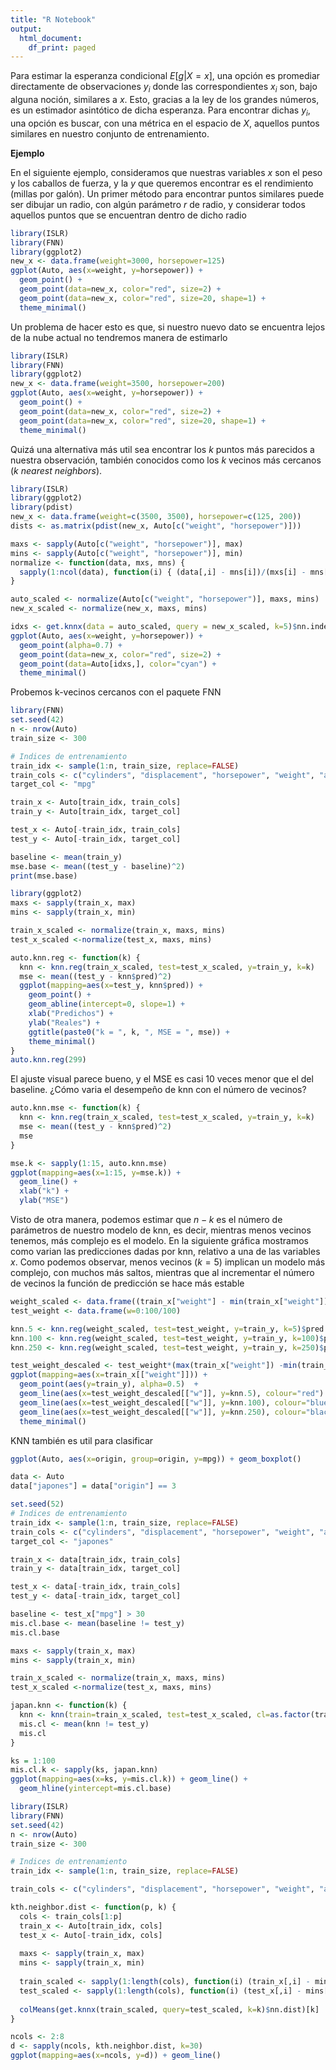 ```yaml
---
title: "R Notebook"
output:
  html_document:
    df_print: paged
---
```


Para estimar la esperanza condicional $E[g | X = x]$, una opción es promediar directamente de observaciones $y_i$ donde las correspondientes $x_i$ son, bajo alguna noción, similares a $x$. Esto, gracias a la ley de los grandes números, es un estimador asintótico de dicha esperanza. Para encontrar dichas $y_i$, una opción es buscar, con una métrica en el espacio de $X$, aquellos puntos similares en nuestro conjunto de entrenamiento.

**Ejemplo**

En el siguiente ejemplo, consideramos que nuestras variables $x$ son el peso y los caballos de fuerza, y la $y$ que queremos encontrar es el rendimiento (millas por galón). Un primer método para encontrar puntos similares puede ser dibujar un radio, con algún parámetro $r$ de radio, y considerar todos aquellos puntos que se encuentran dentro de dicho radio

```r
library(ISLR)
library(FNN)
library(ggplot2)
new_x <- data.frame(weight=3000, horsepower=125)
ggplot(Auto, aes(x=weight, y=horsepower)) + 
  geom_point() + 
  geom_point(data=new_x, color="red", size=2) + 
  geom_point(data=new_x, color="red", size=20, shape=1) + 
  theme_minimal()
```

Un problema de hacer esto es que, si nuestro nuevo dato se encuentra lejos de la nube actual no tendremos manera de estimarlo

```r
library(ISLR)
library(FNN)
library(ggplot2)
new_x <- data.frame(weight=3500, horsepower=200)
ggplot(Auto, aes(x=weight, y=horsepower)) + 
  geom_point() + 
  geom_point(data=new_x, color="red", size=2) + 
  geom_point(data=new_x, color="red", size=20, shape=1) + 
  theme_minimal()
```

Quizá una alternativa más util sea encontrar los $k$ puntos más parecidos a nuestra observación, también conocidos como los $k$ vecinos más cercanos (_k nearest neighbors_).

```r
library(ISLR)
library(ggplot2)
library(pdist)
new_x <- data.frame(weight=c(3500, 3500), horsepower=c(125, 200))
dists <- as.matrix(pdist(new_x, Auto[c("weight", "horsepower")]))

maxs <- sapply(Auto[c("weight", "horsepower")], max)
mins <- sapply(Auto[c("weight", "horsepower")], min)
normalize <- function(data, mxs, mns) { 
  sapply(1:ncol(data), function(i) { (data[,i] - mns[i])/(mxs[i] - mns[i])})
}

auto_scaled <- normalize(Auto[c("weight", "horsepower")], maxs, mins)
new_x_scaled <- normalize(new_x, maxs, mins)

idxs <- get.knnx(data = auto_scaled, query = new_x_scaled, k=5)$nn.index
ggplot(Auto, aes(x=weight, y=horsepower)) + 
  geom_point(alpha=0.7) + 
  geom_point(data=new_x, color="red", size=2) + 
  geom_point(data=Auto[idxs,], color="cyan") +
  theme_minimal()
```

Probemos k-vecinos cercanos con el paquete FNN

```r
library(FNN)
set.seed(42)
n <- nrow(Auto)
train_size <- 300

# Indices de entrenamiento
train_idx <- sample(1:n, train_size, replace=FALSE)
train_cols <- c("cylinders", "displacement", "horsepower", "weight", "acceleration", "year", "origin")
target_col <- "mpg"

train_x <- Auto[train_idx, train_cols]
train_y <- Auto[train_idx, target_col]

test_x <- Auto[-train_idx, train_cols]
test_y <- Auto[-train_idx, target_col]

baseline <- mean(train_y)
mse.base <- mean((test_y - baseline)^2)
print(mse.base)
```

```r
library(ggplot2)
maxs <- sapply(train_x, max)
mins <- sapply(train_x, min)

train_x_scaled <- normalize(train_x, maxs, mins)
test_x_scaled <-normalize(test_x, maxs, mins)

```


```r
auto.knn.reg <- function(k) {
  knn <- knn.reg(train_x_scaled, test=test_x_scaled, y=train_y, k=k)
  mse <- mean((test_y - knn$pred)^2)
  ggplot(mapping=aes(x=test_y, knn$pred)) + 
    geom_point() +
    geom_abline(intercept=0, slope=1) + 
    xlab("Predichos") + 
    ylab("Reales") +
    ggtitle(paste0("k = ", k, ", MSE = ", mse)) + 
    theme_minimal() 
}
auto.knn.reg(299)
```

El ajuste visual parece bueno, y el MSE es casi 10 veces menor que el del baseline. ¿Cómo varia el desempeño de knn con el número de vecinos?

```r
auto.knn.mse <- function(k) {
  knn <- knn.reg(train_x_scaled, test=test_x_scaled, y=train_y, k=k)
  mse <- mean((test_y - knn$pred)^2)
  mse
}

mse.k <- sapply(1:15, auto.knn.mse)
ggplot(mapping=aes(x=1:15, y=mse.k)) + 
  geom_line() + 
  xlab("k") + 
  ylab("MSE")
```

Visto de otra manera, podemos estimar que $n-k$ es el número de parámetros de nuestro modelo de knn, es decir, mientras menos vecinos tenemos, más complejo es el modelo. En la siguiente gráfica mostramos como varian las predicciones dadas por knn, relativo a una de las variables $x$. Como podemos observar, menos vecinos ($k=5$) implican un modelo más complejo, con muchos más saltos, mientras que al incrementar el número de vecinos la función de predicción se hace más estable

```r
weight_scaled <- data.frame((train_x["weight"] - min(train_x["weight"]))/(max(train_x["weight"]) - min(train_x["weight"])))
test_weight <- data.frame(w=0:100/100)

knn.5 <- knn.reg(weight_scaled, test=test_weight, y=train_y, k=5)$pred
knn.100 <- knn.reg(weight_scaled, test=test_weight, y=train_y, k=100)$pred
knn.250 <- knn.reg(weight_scaled, test=test_weight, y=train_y, k=250)$pred

test_weight_descaled <- test_weight*(max(train_x["weight"]) -min(train_x["weight"])) + min(train_x["weight"])
ggplot(mapping=aes(x=train_x[["weight"]])) + 
  geom_point(aes(y=train_y), alpha=0.5)  +
  geom_line(aes(x=test_weight_descaled[["w"]], y=knn.5), colour="red") + 
  geom_line(aes(x=test_weight_descaled[["w"]], y=knn.100), colour="blue") + 
  geom_line(aes(x=test_weight_descaled[["w"]], y=knn.250), colour="black") + 
  theme_minimal()
```

KNN también es util para clasificar

```r
ggplot(Auto, aes(x=origin, group=origin, y=mpg)) + geom_boxplot()
```

```r
data <- Auto
data["japones"] = data["origin"] == 3

set.seed(52)
# Indices de entrenamiento
train_idx <- sample(1:n, train_size, replace=FALSE)
train_cols <- c("cylinders", "displacement", "horsepower", "weight", "acceleration", "year", "mpg")
target_col <- "japones"

train_x <- data[train_idx, train_cols]
train_y <- data[train_idx, target_col]

test_x <- data[-train_idx, train_cols]
test_y <- data[-train_idx, target_col]

baseline <- test_x["mpg"] > 30
mis.cl.base <- mean(baseline != test_y)
mis.cl.base
```

```r
maxs <- sapply(train_x, max)
mins <- sapply(train_x, min)

train_x_scaled <- normalize(train_x, maxs, mins)
test_x_scaled <-normalize(test_x, maxs, mins)

japan.knn <- function(k) {
  knn <- knn(train=train_x_scaled, test=test_x_scaled, cl=as.factor(train_y), k=k)
  mis.cl <- mean(knn != test_y)
  mis.cl
}

ks = 1:100
mis.cl.k <- sapply(ks, japan.knn)
ggplot(mapping=aes(x=ks, y=mis.cl.k)) + geom_line() + 
  geom_hline(yintercept=mis.cl.base)
```

```r
library(ISLR)
library(FNN)
set.seed(42)
n <- nrow(Auto)
train_size <- 300

# Indices de entrenamiento
train_idx <- sample(1:n, train_size, replace=FALSE)
```

```r
train_cols <- c("cylinders", "displacement", "horsepower", "weight", "acceleration", "year", "origin", "mpg")

kth.neighbor.dist <- function(p, k) {
  cols <- train_cols[1:p] 
  train_x <- Auto[train_idx, cols]
  test_x <- Auto[-train_idx, cols]
  
  maxs <- sapply(train_x, max)
  mins <- sapply(train_x, min)
  
  train_scaled <- sapply(1:length(cols), function(i) (train_x[,i] - mins[i])/(maxs[i] - mins[i]))
  test_scaled <- sapply(1:length(cols), function(i) (test_x[,i] - mins[i])/(maxs[i] - mins[i]))
  
  colMeans(get.knnx(train_scaled, query=test_scaled, k=k)$nn.dist)[k]
}

ncols <- 2:8
d <- sapply(ncols, kth.neighbor.dist, k=30)
ggplot(mapping=aes(x=ncols, y=d)) + geom_line()

```